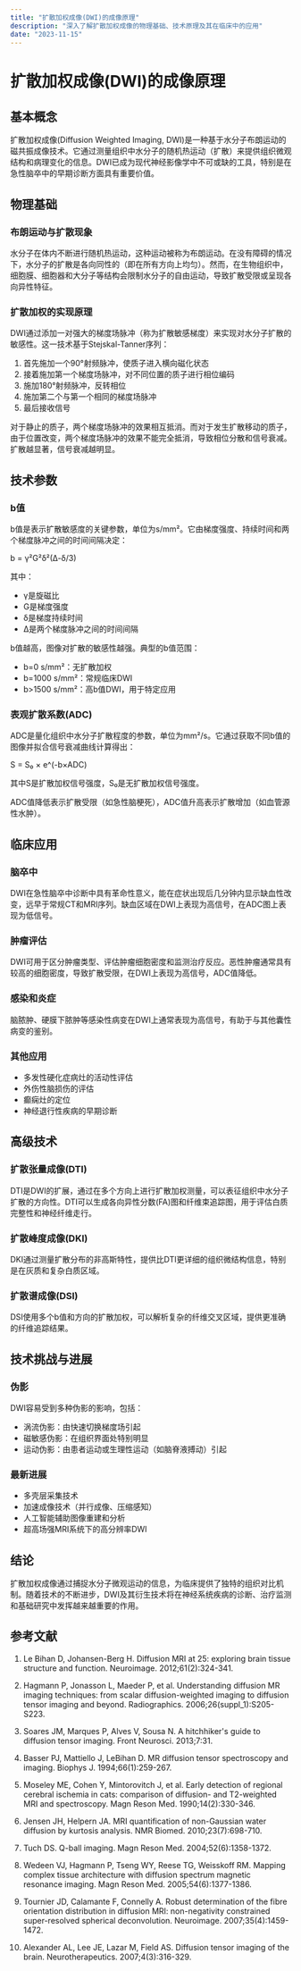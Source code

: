 ```yaml
---
title: "扩散加权成像(DWI)的成像原理"
description: "深入了解扩散加权成像的物理基础、技术原理及其在临床中的应用"
date: "2023-11-15"
---
```


# 扩散加权成像(DWI)的成像原理

## 基本概念

扩散加权成像(Diffusion Weighted Imaging, DWI)是一种基于水分子布朗运动的磁共振成像技术。它通过测量组织中水分子的随机热运动（扩散）来提供组织微观结构和病理变化的信息。DWI已成为现代神经影像学中不可或缺的工具，特别是在急性脑卒中的早期诊断方面具有重要价值。

## 物理基础

### 布朗运动与扩散现象

水分子在体内不断进行随机热运动，这种运动被称为布朗运动。在没有障碍的情况下，水分子的扩散是各向同性的（即在所有方向上均匀）。然而，在生物组织中，细胞膜、细胞器和大分子等结构会限制水分子的自由运动，导致扩散受限或呈现各向异性特征。

### 扩散加权的实现原理

DWI通过添加一对强大的梯度场脉冲（称为扩散敏感梯度）来实现对水分子扩散的敏感性。这一技术基于Stejskal-Tanner序列：

1. 首先施加一个90°射频脉冲，使质子进入横向磁化状态
2. 接着施加第一个梯度场脉冲，对不同位置的质子进行相位编码
3. 施加180°射频脉冲，反转相位
4. 施加第二个与第一个相同的梯度场脉冲
5. 最后接收信号

对于静止的质子，两个梯度场脉冲的效果相互抵消。而对于发生扩散移动的质子，由于位置改变，两个梯度场脉冲的效果不能完全抵消，导致相位分散和信号衰减。扩散越显著，信号衰减越明显。

## 技术参数

### b值

b值是表示扩散敏感度的关键参数，单位为s/mm²。它由梯度强度、持续时间和两个梯度脉冲之间的时间间隔决定：

b = γ²G²δ²(Δ-δ/3)

其中：
- γ是旋磁比
- G是梯度强度
- δ是梯度持续时间
- Δ是两个梯度脉冲之间的时间间隔

b值越高，图像对扩散的敏感性越强。典型的b值范围：
- b=0 s/mm²：无扩散加权
- b=1000 s/mm²：常规临床DWI
- b>1500 s/mm²：高b值DWI，用于特定应用

### 表观扩散系数(ADC)

ADC是量化组织中水分子扩散程度的参数，单位为mm²/s。它通过获取不同b值的图像并拟合信号衰减曲线计算得出：

S = S₀ × e^(-b×ADC)

其中S是扩散加权信号强度，S₀是无扩散加权信号强度。

ADC值降低表示扩散受限（如急性脑梗死），ADC值升高表示扩散增加（如血管源性水肿）。

## 临床应用

### 脑卒中

DWI在急性脑卒中诊断中具有革命性意义，能在症状出现后几分钟内显示缺血性改变，远早于常规CT和MRI序列。缺血区域在DWI上表现为高信号，在ADC图上表现为低信号。

### 肿瘤评估

DWI可用于区分肿瘤类型、评估肿瘤细胞密度和监测治疗反应。恶性肿瘤通常具有较高的细胞密度，导致扩散受限，在DWI上表现为高信号，ADC值降低。

### 感染和炎症

脑脓肿、硬膜下脓肿等感染性病变在DWI上通常表现为高信号，有助于与其他囊性病变的鉴别。

### 其他应用

- 多发性硬化症病灶的活动性评估
- 外伤性脑损伤的评估
- 癫痫灶的定位
- 神经退行性疾病的早期诊断

## 高级技术

### 扩散张量成像(DTI)

DTI是DWI的扩展，通过在多个方向上进行扩散加权测量，可以表征组织中水分子扩散的方向性。DTI可以生成各向异性分数(FA)图和纤维束追踪图，用于评估白质完整性和神经纤维走行。

### 扩散峰度成像(DKI)

DKI通过测量扩散分布的非高斯特性，提供比DTI更详细的组织微结构信息，特别是在灰质和复杂白质区域。

### 扩散谱成像(DSI)

DSI使用多个b值和方向的扩散加权，可以解析复杂的纤维交叉区域，提供更准确的纤维追踪结果。

## 技术挑战与进展

### 伪影

DWI容易受到多种伪影的影响，包括：
- 涡流伪影：由快速切换梯度场引起
- 磁敏感伪影：在组织界面处特别明显
- 运动伪影：由患者运动或生理性运动（如脑脊液搏动）引起

### 最新进展

- 多壳层采集技术
- 加速成像技术（并行成像、压缩感知）
- 人工智能辅助图像重建和分析
- 超高场强MRI系统下的高分辨率DWI

## 结论

扩散加权成像通过捕捉水分子微观运动的信息，为临床提供了独特的组织对比机制。随着技术的不断进步，DWI及其衍生技术将在神经系统疾病的诊断、治疗监测和基础研究中发挥越来越重要的作用。

## 参考文献

1. Le Bihan D, Johansen-Berg H. Diffusion MRI at 25: exploring brain tissue structure and function. Neuroimage. 2012;61(2):324-341.

2. Hagmann P, Jonasson L, Maeder P, et al. Understanding diffusion MR imaging techniques: from scalar diffusion-weighted imaging to diffusion tensor imaging and beyond. Radiographics. 2006;26(suppl_1):S205-S223.

3. Soares JM, Marques P, Alves V, Sousa N. A hitchhiker's guide to diffusion tensor imaging. Front Neurosci. 2013;7:31.

4. Basser PJ, Mattiello J, LeBihan D. MR diffusion tensor spectroscopy and imaging. Biophys J. 1994;66(1):259-267.

5. Moseley ME, Cohen Y, Mintorovitch J, et al. Early detection of regional cerebral ischemia in cats: comparison of diffusion- and T2-weighted MRI and spectroscopy. Magn Reson Med. 1990;14(2):330-346.

6. Jensen JH, Helpern JA. MRI quantification of non-Gaussian water diffusion by kurtosis analysis. NMR Biomed. 2010;23(7):698-710.

7. Tuch DS. Q-ball imaging. Magn Reson Med. 2004;52(6):1358-1372.

8. Wedeen VJ, Hagmann P, Tseng WY, Reese TG, Weisskoff RM. Mapping complex tissue architecture with diffusion spectrum magnetic resonance imaging. Magn Reson Med. 2005;54(6):1377-1386.

9. Tournier JD, Calamante F, Connelly A. Robust determination of the fibre orientation distribution in diffusion MRI: non-negativity constrained super-resolved spherical deconvolution. Neuroimage. 2007;35(4):1459-1472.

10. Alexander AL, Lee JE, Lazar M, Field AS. Diffusion tensor imaging of the brain. Neurotherapeutics. 2007;4(3):316-329.
